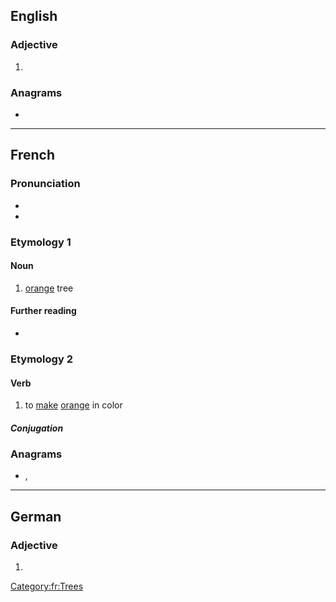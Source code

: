 ==English==

===Adjective===
{{head|en|adjective comparative form}}

# {{en-comparative of|orange}}

===Anagrams===
* {{anagrams|en|a=aegnorr|groaner}}

----

==French==

===Pronunciation===
* {{fr-IPA}}
* {{audio|Fr-oranger.ogg|Audio|lang=fr}}

===Etymology 1===
{{suffix|orange|ier|lang=fr}}

====Noun====
{{fr-noun|m}}

# [[orange]] tree

====Further reading====
* {{R:TLFi}}

===Etymology 2===
{{suffix|orange|er|lang=fr}}

====Verb====
{{fr-verb}}

# to [[make]] [[orange]] in color

=====Conjugation=====
{{fr-conj-auto}}

===Anagrams===
* {{l|fr|rognera}}, {{l|fr|rongera}}

[[Category:fr:Trees]]

----

==German==

===Adjective===
{{head|de|adjective form}}

# {{comparative of|orange|lang=de}}